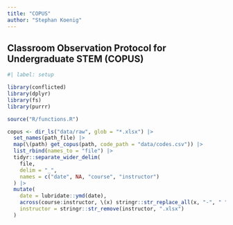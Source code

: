 ```yaml
---
title: "COPUS"
author: "Stephan Koenig"
---
```


## Classroom Observation Protocol for Undergraduate STEM (COPUS)

```r
#| label: setup

library(conflicted)
library(dplyr)
library(fs)
library(purrr)

source("R/functions.R")

copus <- dir_ls("data/raw", glob = "*.xlsx") |>
  set_names(path_file) |> 
  map(\(path) get_copus(path, code_path = "data/codes.csv")) |>
  list_rbind(names_to = "file") |> 
  tidyr::separate_wider_delim(
    file,
    delim = "_",
    names = c("date", NA, "course", "instructor")
  ) |>
  mutate(
    date = lubridate::ymd(date),
    across(course:instructor, \(x) stringr::str_replace_all(x, "-", " ")),
    instructor = stringr::str_remove(instructor, ".xlsx")
  )
```

